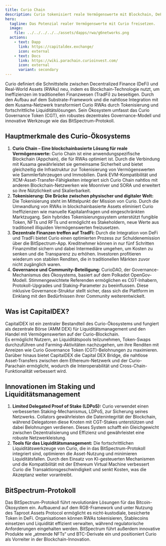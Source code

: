 ```yaml
---
title: Curio Chain
description: Curio tokenisiert reale Vermögenswerte mit Blockchain, DeFi-Integration, fortschrittlichem Staking und innovativer Governance auf Polkadot.
hero:
  tagline: Das Potenzial realer Vermögenswerte mit Curio freisetzen.
  image: 
    file: ../../../../../assets/dapps/rwa/g6networks.png
  actions:
    - text: Dapp
      link: https://capitaldex.exchange/
      icon: external
    - text: Docs
      link: https://wiki.parachain.curioinvest.com/
      icon: external
      variant: secondary
---
```



Curio definiert die Schnittstelle zwischen Decentralized Finance (DeFi) und Real-World Assets (RWAs) neu, indem es Blockchain-Technologie nutzt, um Ineffizienzen im traditionellen Finanzwesen (TradFi) zu beseitigen. Durch den Aufbau auf dem Substrate-Framework und die nahtlose Integration mit dem Kusama-Netzwerk transformiert Curio RWAs durch Tokenisierung und fortschrittliche Liquiditätslösungen. Sein Ökosystem umfasst das Curio Governance Token (CGT), ein robustes dezentrales Governance-Modell und innovative Werkzeuge wie das BitSpectrum-Protokoll.

## Hauptmerkmale des Curio-Ökosystems
1. **Curio Chain – Eine blockchainbasierte Lösung für reale Vermögenswerte:** Curio Chain ist eine anwendungspezifische Blockchain (Appchain), die für RWAs optimiert ist. Durch die Verbindung mit Kusama gewährleistet sie gemeinsame Sicherheit und bietet gleichzeitig die Infrastruktur zur Tokenisierung von Vermögenswerten wie Sammlerfahrzeugen und Immobilien. Dank EVM-Kompatibilität und XCM-Asset-Transfer-Fähigkeiten integriert sich Curio Chain nahtlos mit anderen Blockchain-Netzwerken wie Moonriver und SORA und erweitert so ihre Nützlichkeit und Skalierbarkeit.
2. **Tokenisierung: Die Brücke zwischen physischer und digitaler Welt:** Die Tokenisierung steht im Mittelpunkt der Mission von Curio. Durch die Umwandlung von RWAs in blockchainbasierte Assets eliminiert Curio Ineffizienzen wie manuelle Kapitalanfragen und eingeschränkten Marktzugang. Sein hybrides Tokenisierungssystem unterstützt fungible Token, NFTs und RFTs und ermöglicht es Stakeholdern, neue Werte aus traditionell illiquiden Vermögenswerten freizusetzen.
3. **Dezentrale Finanzen treffen auf TradFi:** Durch die Integration von DeFi und TradFi bietet Curio einen optimierten Prozess zur Schuldenemission über die BitSpectrum-App. Kreditnehmer können in nur fünf Schritten Finanzmittel sichern und dabei Intermediäre umgehen, um Kosten zu senken und die Transparenz zu erhöhen. Investoren profitieren wiederum von stabilen Renditen, die in traditionellen Märkten zuvor nicht zugänglich waren.
4. **Governance und Community-Beteiligung:** CurioDAO, der Governance-Mechanismus des Ökosystems, basiert auf dem Polkadot OpenGov-Modell. Stimmengewichtete Referenden ermöglichen es CGT-Inhabern, Protokoll-Upgrades und Staking-Parameter zu beeinflussen. Diese inklusive Governance-Struktur stellt sicher, dass sich die Plattform im Einklang mit den Bedürfnissen ihrer Community weiterentwickelt.

## Was ist CapitalDEX?
CapitalDEX ist ein zentraler Bestandteil des Curio-Ökosystems und fungiert als dezentrale Börse (AMM DEX) für Liquiditätsmanagement und den Handel mit Vermögenswerten auf der Curio-Blockchain.  
Es ermöglicht Nutzern, an Liquiditätspools teilzunehmen, Token-Swaps durchzuführen und Farming-Aktivitäten nachzugehen, um ihre Renditen mit Anreizen wie Curio Governance Token (CGT)-Belohnungen zu maximieren.  
Darüber hinaus bietet CapitalDEX die Capital DEX Bridge, die nahtlose Asset-Transfers zwischen dem Ethereum-Netzwerk und der Curio-Parachain ermöglicht, wodurch die Interoperabilität und Cross-Chain-Funktionalität verbessert wird.

## Innovationen im Staking und Liquiditätsmanagement
1. **Limited Delegated Proof of Stake (LDPoS):** Curio verwendet einen verbesserten Staking-Mechanismus, LDPoS, zur Sicherung seines Netzwerks. Collators gewährleisten die Datenintegrität der Blockchain, während Delegatoren diese Knoten mit CGT-Stakes unterstützen und dabei Belohnungen verdienen. Dieses System schafft ein Gleichgewicht zwischen Dezentralisierung und Effizienz und gewährleistet eine robuste Netzwerkleistung.
2. **Tools für das Liquiditätsmanagement:** Die fortschrittlichen Liquiditätswerkzeuge von Curio, die in das BitSpectrum-Protokoll integriert sind, optimieren die Asset-Nutzung und minimieren Liquiditätsfallen. Durch den Einsatz von KI-gesteuerten Mechanismen und die Kompatibilität mit der Ethereum Virtual Machine verbessert Curio die Transaktionsgeschwindigkeit und senkt Kosten, was die Akzeptanz weiter vorantreibt.

## BitSpectrum-Protokoll
Das BitSpectrum-Protokoll führt revolutionäre Lösungen für das Bitcoin-Ökosystem ein. Aufbauend auf dem RGB-Framework und unter Nutzung des Taproot Assets Protocol ermöglicht es nicht-kustodiale, besicherte Token in DeFi. Organisationen können RWAs tokenisieren, Stablecoins einsetzen und Liquidität effizient verwalten, während regulatorische Anforderungen eingehalten werden. BitSpectrum führt außerdem innovative Produkte wie „atmende NFTs“ und BTC-Derivate ein und positioniert Curio als Vorreiter in der Blockchain-Innovation.
